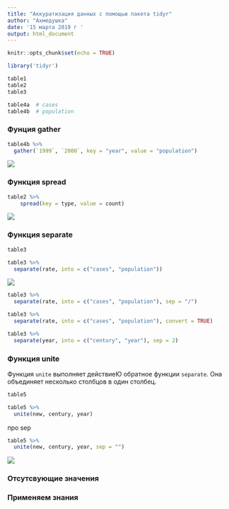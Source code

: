 ```yaml
---
title: "Аккуратизация данных с помощью пакета tidyr"
author: "Ахмедушка"
date: '15 марта 2019 г '
output: html_document
---
```


```r
knitr::opts_chunk$set(echo = TRUE)
```



```r
library('tidyr')
```



```r
table1
table2
table3

table4a  # cases
table4b  # population
```

### Фунция gather

```r
table4b %>% 
  gather(`1999`, `2000`, key = "year", value = "population")
```

![](https://github.com/hadley/r4ds/blob/master/images/tidy-9.png?raw=true)



### Функция spread

```r
table2 %>%
    spread(key = type, value = count)
```

![](https://github.com/hadley/r4ds/blob/master/images/tidy-8.png?raw=true)


### Функция separate

```r
table3
```

```r
table3 %>% 
  separate(rate, into = c("cases", "population"))
```


![](https://github.com/hadley/r4ds/blob/master/images/tidy-17.png?raw=true)


```r
table3 %>% 
  separate(rate, into = c("cases", "population"), sep = "/")
```


```r
table3 %>% 
  separate(rate, into = c("cases", "population"), convert = TRUE)
```

```r
table3 %>% 
  separate(year, into = c("century", "year"), sep = 2)
```


### Функция unite

Функция `unite` выполняет действиеЮ обратное функции `separate`. Она объединяет несколько столбцов в один столбец.

```r
table5
```

```r
table5 %>% 
  unite(new, century, year)
```

про sep

```r
table5 %>% 
  unite(new, century, year, sep = "")
```

![](https://github.com/hadley/r4ds/blob/master/images/tidy-18.png?raw=true)

### Отсутсвующие значения



### Применяем знания
